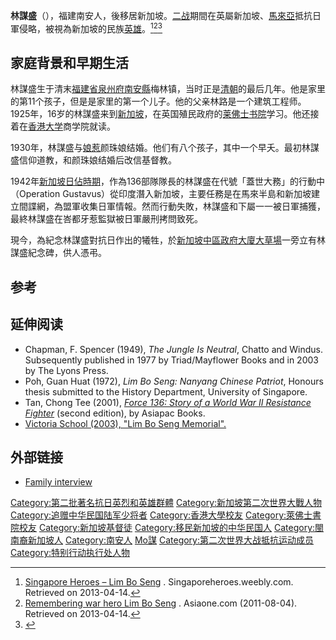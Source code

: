 {{Infobox military person
| name = 林謀盛
| birth_date = {{Birth date|1909|04|27}}
| death_date = {{Death date and age|1944|06|29|1909|04|27}}
| image = [[File:LimBoSeng-1930s.jpg|File:LimBoSeng-1930s.jpg]]
| image_size = 180px
| caption = 林謀盛
| nickname =
| birth_place = {{QING|福建省}}[[泉州府|泉州府]][[南安縣|南安縣]][[梅林镇|梅林镇]]
| death_place = {{flagicon|Japan}}[[日佔馬來亞|日佔馬來亞]][[华都牙也|华都牙也]]
| allegiance = {{Flag|大英帝國}}
*[[特别行动处|特别行动处]]
| branch = 136部队
| serviceyears = 1942年–1944年
| unit = 
| commands =
| battles = 
| awards = {{flagicon image|Flag of the Republic of China Army.svg}} [[國民革命軍|國民革命軍]]陸軍少將（追贈）
| laterwork =
}}

'''林謀盛'''（{{bd|1909年|4月27日|1944年|6月29日|catIdx=L林}}），福建南安人，後移居新加坡。[[二战|二战]]期間在英屬新加坡、[[英屬馬來亞|馬來亞]]抵抗日軍侵略，被視為新加坡的民族[[英雄|英雄]]。<ref>[http://singaporeheroes.weebly.com/lim-bo-seng.html Singapore Heroes – Lim Bo Seng] {{Wayback|url=http://singaporeheroes.weebly.com/lim-bo-seng.html |date=20200420215244 }}. Singaporeheroes.weebly.com. Retrieved on 2013-04-14.</ref><ref>[http://www.asiaone.com/News/Mailbox/Story/A1Story20110804-292628.html Remembering war hero Lim Bo Seng] {{Wayback|url=http://www.asiaone.com/News/Mailbox/Story/A1Story20110804-292628.html |date=20191208023607 }}. Asiaone.com (2011-08-04). Retrieved on 2013-04-14.</ref><ref name="Asiapac Books">{{cite book |url=http://www.asiapacbooks.com/product.asp?pid=50 |title=LIM BO SENG: Singapore's Best-known War Hero |isbn=981-229-067-2 |author=Clara Show |deadurl=yes |archiveurl=https://web.archive.org/web/20070428040255/http://www.asiapacbooks.com/product.asp?pid=50 |archivedate=2007-04-28 }}</ref>

==家庭背景和早期生活==
林謀盛生于清末[[福建省_(清)|福建省]][[泉州府|泉州府]][[南安縣|南安縣]]梅林镇，当时正是[[清朝|清朝]]的最后几年。他是家里的第11个孩子，但是是家里的第一个儿子。他的父亲林路是一个建筑工程师。1925年，16岁的林謀盛来到[[新加坡|新加坡]]，在英国殖民政府的[[莱佛士书院|莱佛士书院]]学习。他还接着在[[香港大学|香港大学]]商学院就读。

1930年，林謀盛与[[娘惹|娘惹]]颜珠娘结婚。他们有八个孩子，其中一个早夭。最初林謀盛信仰道教，和颜珠娘结婚后改信基督教。

1942年[[新加坡日佔時期|新加坡日佔時期]]，作為136部隊隊長的林謀盛在代號「蓋世大務」的行動中（Operation Gustavus）從印度潛入新加坡，主要任務是在馬來半島和新加坡建立間諜網，為盟軍收集日軍情報。然而行動失敗，林謀盛和下屬一一被日軍捕獲，最終林謀盛在峇都牙惹監獄被日軍嚴刑拷問致死。

現今，為紀念林謀盛對抗日作出的犧牲，於[[新加坡中區|新加坡中區]][[政府大廈大草場|政府大廈大草場]]一旁立有林謀盛紀念碑，供人憑弔。

==参考==
{{reflist}}

==延伸阅读==
* Chapman, F. Spencer (1949), ''The Jungle Is Neutral'', Chatto and Windus. Subsequently published in 1977 by Triad/Mayflower Books and in 2003 by The Lyons Press.
* Poh, Guan Huat (1972), ''Lim Bo Seng: Nanyang Chinese Patriot'', Honours thesis submitted to the History Department, University of Singapore.
* Tan, Chong Tee (2001), ''[https://web.archive.org/web/20130809200843/http://asiapacbooks.com/product.asp?pid=151 Force 136: Story of a World War II Resistance Fighter]'' (second edition), by Asiapac Books.
* [https://web.archive.org/web/20080229211627/http://itclub.vs.moe.edu.sg/cyberfair2003/landmarks/limboseng.html Victoria School (2003), "Lim Bo Seng Memorial".]

==外部链接==
* [https://web.archive.org/web/20041217122119/http://ourstory.asia1.com.sg/war/headline/limbspapa.html Family interview]

{{DEFAULTSORT:Lim, Bo Seng}}
[[Category:第二批著名抗日英烈和英雄群體|Category:第二批著名抗日英烈和英雄群體]]
[[Category:新加坡第二次世界大戰人物|Category:新加坡第二次世界大戰人物]]
[[Category:追赠中华民国陆军少将者|Category:追赠中华民国陆军少将者]]
[[Category:香港大學校友|Category:香港大學校友]]
[[Category:萊佛士書院校友|Category:萊佛士書院校友]]
[[Category:新加坡基督徒|Category:新加坡基督徒]]
[[Category:移民新加坡的中华民国人|Category:移民新加坡的中华民国人]]
[[Category:閩南裔新加坡人|Category:閩南裔新加坡人]]
[[Category:南安人|Category:南安人]]
[[Category:林姓|Mo謀]]
[[Category:第二次世界大战抵抗运动成员|Category:第二次世界大战抵抗运动成员]]
[[Category:特别行动执行处人物|Category:特别行动执行处人物]]